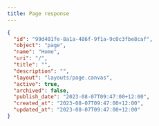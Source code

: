 ```yaml
---
title: Page response
---
```


```json title="JSON Response"
{
  "id": "99d401fe-8a1a-486f-9f1a-9c0c3fbe8caf",
  "object": "page",
  "name": "Home",
  "uri": "/",
  "title": "",
  "description": "",
  "layout": "layouts/page.canvas",
  "active": true,
  "archived": false,
  "publish_date": "2023-08-07T09:47:00+12:00",
  "created_at": "2023-08-07T09:47:00+12:00",
  "updated_at": "2023-08-07T09:47:00+12:00"
}
```
